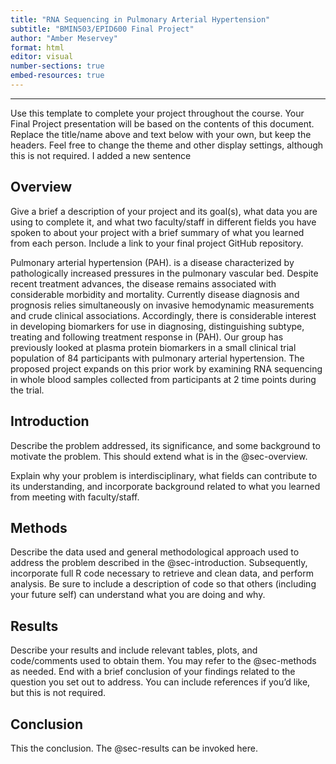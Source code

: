 ```yaml
---
title: "RNA Sequencing in Pulmonary Arterial Hypertension"
subtitle: "BMIN503/EPID600 Final Project"
author: "Amber Meservey"
format: html
editor: visual
number-sections: true
embed-resources: true
---
```


------------------------------------------------------------------------

Use this template to complete your project throughout the course. Your Final Project presentation will be based on the contents of this document. Replace the title/name above and text below with your own, but keep the headers. Feel free to change the theme and other display settings, although this is not required. I added a new sentence

## Overview {#sec-overview}

Give a brief a description of your project and its goal(s), what data you are using to complete it, and what two faculty/staff in different fields you have spoken to about your project with a brief summary of what you learned from each person. Include a link to your final project GitHub repository.

Pulmonary arterial hypertension (PAH). is a disease characterized by pathologically increased pressures in the pulmonary vascular bed. Despite recent treatment advances, the disease remains associated with considerable morbidity and mortality. Currently disease diagnosis and prognosis relies simultaneously on invasive hemodynamic measurements and crude clinical associations. Accordingly, there is considerable interest in developing biomarkers for use in diagnosing, distinguishing subtype, treating and following treatment response in (PAH). Our group has previously looked at plasma protein biomarkers in a small clinical trial population of 84 participants with pulmonary arterial hypertension. The proposed project expands on this prior work by examining RNA sequencing in whole blood samples collected from participants at 2 time points during the trial.

## Introduction {#sec-introduction}

Describe the problem addressed, its significance, and some background to motivate the problem. This should extend what is in the @sec-overview.

Explain why your problem is interdisciplinary, what fields can contribute to its understanding, and incorporate background related to what you learned from meeting with faculty/staff.

## Methods {#sec-methods}

Describe the data used and general methodological approach used to address the problem described in the @sec-introduction. Subsequently, incorporate full R code necessary to retrieve and clean data, and perform analysis. Be sure to include a description of code so that others (including your future self) can understand what you are doing and why.

## Results {#sec-results}

Describe your results and include relevant tables, plots, and code/comments used to obtain them. You may refer to the @sec-methods as needed. End with a brief conclusion of your findings related to the question you set out to address. You can include references if you'd like, but this is not required.

## Conclusion

This the conclusion. The @sec-results can be invoked here.
